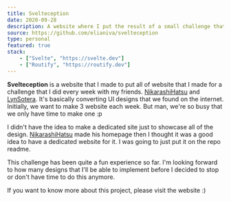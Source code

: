 ```yaml
---
title: Svelteception
date: 2020-09-28
description: A website where I put the result of a small challenge that I did every week
source: https://github.com/elianiva/svelteception
type: personal
featured: true
stack:
    - ["Svelte", "https://svelte.dev"]
    - ["Routify", "https://routify.dev"]
---
```


**Svelteception** is a website that I made to put all of website that I made for a challenge that I did every week with my friends. [NikarashiHatsu](https://github.com/nikarashihatsu/) and [LynSotera](https://github.com/lynsotera/). It's basically converting UI designs that we found on the internet. Initially, we want to make 3 website each week. But man, we're so busy that we only have time to make one :p

I didn't have the idea to make a dedicated site just to showcase all of the design. [NikarashiHatsu](https://github.com/nikarashihatsu/) made his homepage then I thought it was a good idea to have a dedicated website for it. I was going to just put it on the repo readme.

This challenge has been quite a fun experience so far. I'm looking forward to how many designs that I'll be able to implement before I decided to stop or don't have time to do this anymore.

If you want to know more about this project, please visit the website :)
